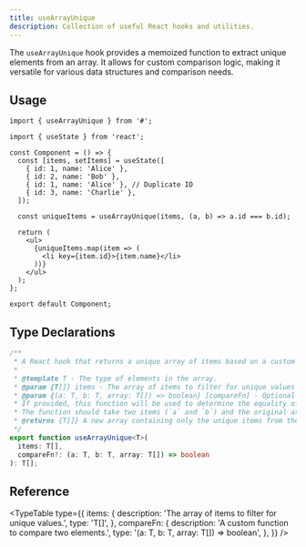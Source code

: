 ```yaml
---
title: useArrayUnique
description: Collection of useful React hooks and utilities.
---
```


The `useArrayUnique` hook provides a memoized function to extract unique elements from an array. It allows for custom comparison logic, making it versatile for various data structures and comparison needs.

## Usage

```tsx
import { useArrayUnique } from '#';

import { useState } from 'react';

const Component = () => {
  const [items, setItems] = useState([
    { id: 1, name: 'Alice' },
    { id: 2, name: 'Bob' },
    { id: 1, name: 'Alice' }, // Duplicate ID
    { id: 3, name: 'Charlie' },
  ]);

  const uniqueItems = useArrayUnique(items, (a, b) => a.id === b.id);

  return (
    <ul>
      {uniqueItems.map(item => (
        <li key={item.id}>{item.name}</li>
      ))}
    </ul>
  );
};

export default Component;
```

## Type Declarations

```typescript
/**
 * A React hook that returns a unique array of items based on a custom comparison function.
 *
 * @template T - The type of elements in the array.
 * @param {T[]} items - The array of items to filter for unique values. If `items` is not an array, the hook returns an empty array.
 * @param {(a: T, b: T, array: T[]) => boolean} [compareFn] - Optional custom comparison function.
 * If provided, this function will be used to determine the equality of two items.
 * The function should take two items (`a` and `b`) and the original array as arguments and return `true` if they are considered equal, `false` otherwise.
 * @returns {T[]} A new array containing only the unique items from the input array.
 */
export function useArrayUnique<T>(
  items: T[],
  compareFn?: (a: T, b: T, array: T[]) => boolean
): T[];
```

## Reference

<TypeTable
  type={{
    items: {
      description: 'The array of items to filter for unique values.',
      type: 'T[]',
    },
    compareFn: {
      description: 'A custom function to compare two elements.',
      type: '(a: T, b: T, array: T[]) => boolean',
    },
  }}
/>

